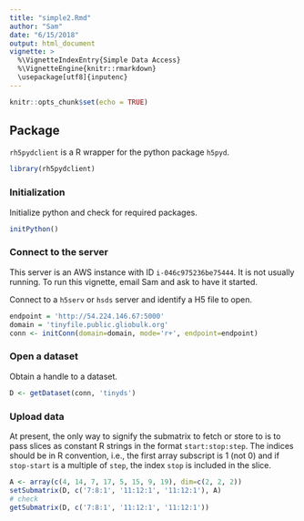 ```yaml
---
title: "simple2.Rmd"
author: "Sam"
date: "6/15/2018"
output: html_document
vignette: >
  %\VignetteIndexEntry{Simple Data Access}
  %\VignetteEngine{knitr::rmarkdown}
  \usepackage[utf8]{inputenc}
---
```


```r
knitr::opts_chunk$set(echo = TRUE)
```

## Package

`rh5pydclient` is a R wrapper for the python package `h5pyd`. 

```r
library(rh5pydclient)
```

### Initialization

Initialize python and check for required packages.

```r
initPython()
```

### Connect to the server

This server is an AWS instance with ID `i-046c975236be75444`. It is not usually running. To run
this vignette, email Sam and ask to have it started. 

Connect to a `h5serv` or `hsds` server and identify a H5 file to open.

```r
endpoint = 'http://54.224.146.67:5000'
domain = 'tinyfile.public.gliobulk.org'
conn <- initConn(domain=domain, mode='r+', endpoint=endpoint)
```

### Open a dataset

Obtain a handle to a dataset.

```r
D <- getDataset(conn, 'tinyds')
```

### Upload data

At present, the only way to signify the submatrix to fetch or store to is to pass slices as constant 
R strings in the format `start:stop:step`. The indices should be in R convention, i.e.,
the first array subscript is 1 (not 0) and if `stop-start` is a multiple of `step`, 
the index `stop` is included in the slice.

```r
A <- array(c(4, 14, 7, 17, 5, 15, 9, 19), dim=c(2, 2, 2))
setSubmatrix(D, c('7:8:1', '11:12:1', '11:12:1'), A)
# check
getSubmatrix(D, c('7:8:1', '11:12:1', '11:12:1'))
```



